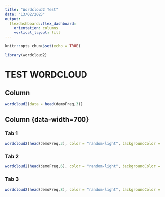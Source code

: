 ---
title: "Wordcloud2 Test"
date: "13/02/2020"
output: 
  flexdashboard::flex_dashboard:
    orientation: columns
    vertical_layout: fill
---

```{r setup, include=FALSE}
knitr::opts_chunk$set(echo = TRUE)
```

```{r test}
library(wordcloud2)
```

TEST WORDCLOUD {data-navmenu="TEST1"}
=====================================

Column {data-width=200}
-----------------------------------------------------------------------

```{r pressure, echo=FALSE}
wordcloud2(data = head(demoFreq,3))
```

Column {data-width=700}{.tabset}
-----------------------------------------------------------------------

### Tab 1
  
```{r}
wordcloud2(head(demoFreq,3), color = "random-light", backgroundColor = "grey")
```

### Tab 2

```{r}
wordcloud2(head(demoFreq,6), color = "random-light", backgroundColor = "white")
```

### Tab 3

```{r}
wordcloud2(head(demoFreq,8), color = "random-light", backgroundColor = "white")
```

